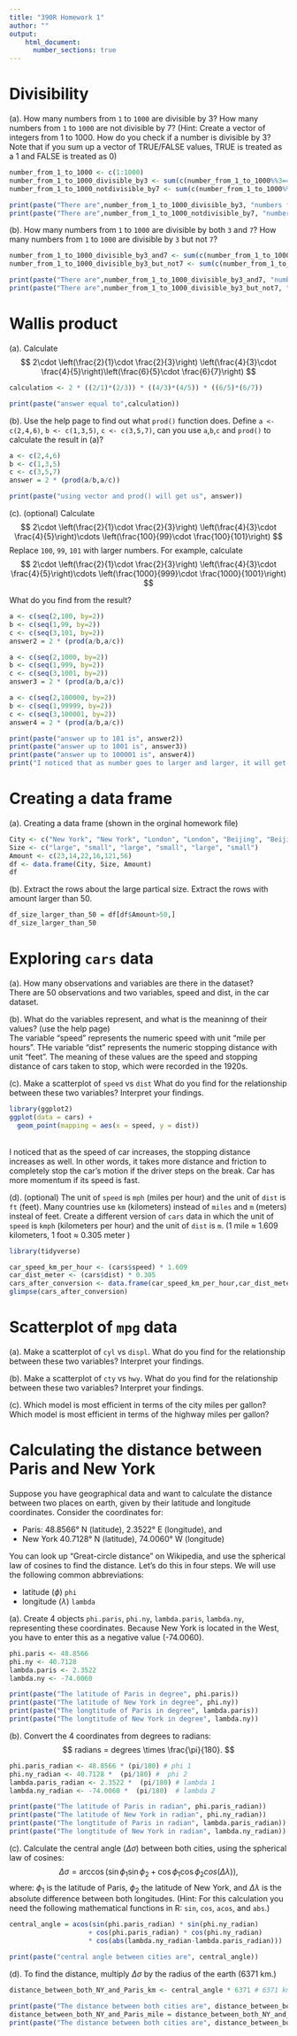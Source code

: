 ```yaml
---
title: "390R Homework 1"
author: ""
output: 
    html_document:
      number_sections: true
---
```


<!-- When you finish all questions, hit the Knit button above to knit this Rmd file to an HTML output file -->

# Divisibility

(a). How many numbers from `1` to `1000` are divisible by 3? How many numbers from `1` to `1000` are not divisible by 7? (Hint: Create a vector of integers from 1 to 1000. How do you check if a number is divisible by 3? Note that if you sum up a vector of TRUE/FALSE values, TRUE is treated as a 1 and FALSE is treated as 0)

<!-- Please write down your code into the R chunk below -->

```r
number_from_1_to_1000 <- c(1:1000)
number_from_1_to_1000_divisible_by3 <- sum(c(number_from_1_to_1000%%3==0))
number_from_1_to_1000_notdivisible_by7 <- sum(c(number_from_1_to_1000%%7!=0))
```
```r
print(paste("There are",number_from_1_to_1000_divisible_by3, "numbers from 1 to 1000 are divisible by 3"))
print(paste("There are",number_from_1_to_1000_notdivisible_by7, "numbers from 1 to 1000 are not divisible by 7"))
```



(b). How many numbers from `1` to `1000` are divisible by both `3` and `7`? How many numbers from `1` to `1000` are divisible by  `3` but not `7`? 
 

<!-- Please write down your code into the R chunk below -->

```r
number_from_1_to_1000_divisible_by3_and7 <- sum(c(number_from_1_to_1000%%3==0 & number_from_1_to_1000%%7==0 ))
number_from_1_to_1000_divisible_by3_but_not7 <- sum(c(number_from_1_to_1000%%3==0 & number_from_1_to_1000%%7!=0))
```
```r
print(paste("There are",number_from_1_to_1000_divisible_by3_and7, "numbers from 1 to 1000 are divisible by 3 and 7"))
print(paste("There are",number_from_1_to_1000_divisible_by3_but_not7, "numbers from 1 to 1000 are divisible by 3 but not 7"))
```

# Wallis product

(a). Calculate
$$
2\cdot \left(\frac{2}{1}\cdot \frac{2}{3}\right) \left(\frac{4}{3}\cdot \frac{4}{5}\right)\left(\frac{6}{5}\cdot \frac{6}{7}\right)
$$

<!-- Please write down your code into the R chunk below -->

```r
calculation <- 2 * ((2/1)*(2/3)) * ((4/3)*(4/5)) * ((6/5)*(6/7))
```
```r
print(paste("answer equal to",calculation))
```

(b). Use the help page to find out what `prod()` function does. Define `a <- c(2,4,6)`, `b <- c(1,3,5)`,  `c <- c(3,5,7)`, can you use `a`,`b`,`c` and `prod()` to calculate the result in (a)?

<!-- Please write down your code into the R chunk below -->

```r
a <- c(2,4,6)
b <- c(1,3,5)
c <- c(3,5,7)
answer = 2 * (prod(a/b,a/c)) 
```
```r
print(paste("using vector and prod() will get us", answer))
```

(c). (optional) Calculate 
$$
2\cdot \left(\frac{2}{1}\cdot \frac{2}{3}\right) \left(\frac{4}{3}\cdot \frac{4}{5}\right)\cdots
\left(\frac{100}{99}\cdot \frac{100}{101}\right)
$$
Replace `100`, `99`, `101` with larger numbers. For example, calculate 
$$
2\cdot \left(\frac{2}{1}\cdot \frac{2}{3}\right) \left(\frac{4}{3}\cdot \frac{4}{5}\right)\cdots
\left(\frac{1000}{999}\cdot \frac{1000}{1001}\right)
$$

What do you find from the result?
<!-- Please write down your code into the R chunk below -->

```r
a <- c(seq(2,100, by=2))
b <- c(seq(1,99, by=2))
c <- c(seq(3,101, by=2))
answer2 = 2 * (prod(a/b,a/c))

a <- c(seq(2,1000, by=2))
b <- c(seq(1,999, by=2))
c <- c(seq(3,1001, by=2))
answer3 = 2 * (prod(a/b,a/c)) 

a <- c(seq(2,100000, by=2))
b <- c(seq(1,99999, by=2))
c <- c(seq(3,100001, by=2))
answer4 = 2 * (prod(a/b,a/c)) 
```
```r
print(paste("answer up to 101 is", answer2))
print(paste("answer up to 1001 is", answer3))
print(paste("answer up to 100001 is", answer4))
print("I noticed that as number goes to larger and larger, it will get closer to closer the value of pi, which is 3.1415926")
```


# Creating a data frame
(a). Creating a data frame (shown in the orginal homework file)
<!-- Please write down your code into the R chunk below -->

```r
City <- c("New York", "New York", "London", "London", "Beijing", "Beijing")
Size <- c("large", "small", "large", "small", "large", "small")
Amount <- c(23,14,22,16,121,56)
df <- data.frame(City, Size, Amount)
df
```


(b). Extract the rows about the large partical size. Extract the rows with amount larger than 50.
<!-- Please write down your code into the R chunk below -->

```r
df_size_larger_than_50 = df[df$Amount>50,]
df_size_larger_than_50
```


# Exploring `cars` data

(a). How many observations and variables are there in the
dataset?  
There are 50 observations and two variables, speed and dist, in the car dataset.


(b). What do the variables represent, and what is the meaninng of their values? (use the help page)  
The variable "speed" represents the numeric speed with unit "mile per hours". THe variable "dist"
represents the numeric stopping distance with unit "feet". The meaning of these values are 
the speed and stopping distance of cars taken to stop, which were recorded in the 1920s.

(c). Make a scatterplot of  `speed` vs `dist`  What do you find for the relationship between these two variables? Interpret your findings.    
```r
library(ggplot2)
ggplot(data = cars) +
  geom_point(mapping = aes(x = speed, y = dist))
```
<br>
I noticed that as the speed of car increases, the stopping distance increases as well. In other words, it takes more distance and friction to completely stop the car's motion if the driver steps on the break. Car has more momentum if its speed is fast.


(d). (optional)   The unit of `speed` is `mph` (miles per hour) and the unit of `dist` is `ft` (feet). Many countries  use `km` (kilometers) instead of `miles` and `m` (meters) insteal of feet. Create a different version of `cars` data in which the unit of `speed` is `kmph` (kilometers per hour) and the unit of `dist` is `m`. (1 mile $\approx$ 1.609 kilometers, 1 foot $\approx$ 0.305 meter )

```r
library(tidyverse)
```

```r
car_speed_km_per_hour <- (cars$speed) * 1.609
car_dist_meter <- (cars$dist) * 0.305
cars_after_conversion <- data.frame(car_speed_km_per_hour,car_dist_meter)
glimpse(cars_after_conversion)
```



# Scatterplot of `mpg` data

(a). Make a scatterplot of  `cyl` vs `displ`. What do you find for the relationship between these two variables? Interpret your findings.


(b). Make a scatterplot of  `cty` vs `hwy`.  What do you find for the relationship between these two variables? Interpret your findings.



(c). Which model is most efficient in terms of the city miles per gallon? Which model is most efficient in terms of the highway miles per gallon?


# Calculating the distance between Paris and New York
Suppose you have geographical data and want to calculate the distance between two places on earth, given by their latitude and longitude coordinates. Consider the coordinates for:

* Paris: 48.8566° N (latitude), 2.3522° E (longitude), and
* New York 40.7128° N (latitude), 74.0060° W (longitude)

You can look up "Great-circle distance" on Wikipedia, and use the spherical law of cosines to find the distance. Let's do this in four steps. We will use the following common abbreviations:

* latitude ($\phi$) `phi`
* longitude ($\lambda$) `lambda`

(a). Create 4 objects `phi.paris`, `phi.ny`, `lambda.paris`, `lambda.ny`, representing these coordinates. Because New York is located in the West, you have to enter this as a negative value (-74.0060). 

```r
phi.paris <- 48.8566
phi.ny <- 40.7128
lambda.paris <- 2.3522
lambda.ny <- -74.0060
```

```r
print(paste("The latitude of Paris in degree", phi.paris))
print(paste("The latitude of New York in degree", phi.ny))
print(paste("The longtitude of Paris in degree", lambda.paris))
print(paste("The longtitude of New York in degree", lambda.ny))
```

(b). Convert the 4 coordinates from degrees to radians:
$$
radians = degrees \times \frac{\pi}{180}.
$$

```r
phi.paris_radian <- 48.8566 * (pi/180) # phi 1
phi.ny_radian <- 40.7128 *  (pi/180) #  phi 2
lambda.paris_radian <- 2.3522 *  (pi/180) # lambda 1
lambda.ny_radian <- -74.0060 *  (pi/180)  # lambda 2
```
```r
print(paste("The latitude of Paris in radian", phi.paris_radian))
print(paste("The latitude of New York in radian", phi.ny_radian))
print(paste("The longtitude of Paris in radian", lambda.paris_radian))
print(paste("The longtitude of New York in radian", lambda.ny_radian))
```


(c). Calculate the central angle ($\Delta \sigma$) between both cities, using the spherical law of cosines:
$$
\Delta \sigma = \arccos(\sin \phi_1 \sin \phi_2+\cos \phi_1 \cos \phi_2 cos(\Delta \lambda)),
$$
where: $\phi_1$ is the latitude of Paris, 
$\phi_2$ the latitude of New York, and $\Delta \lambda$ is the absolute difference between both longitudes. (Hint: For this calculation you need the following mathematical functions in R: `sin`, `cos`, `acos`, and `abs`.)
```r
central_angle = acos(sin(phi.paris_radian) * sin(phi.ny_radian)
                    + cos(phi.paris_radian) * cos(phi.ny_radian)
                    * cos(abs(lambda.ny_radian-lambda.paris_radian)))
```
```r
print(paste("central angle between cities are", central_angle))
```


(d). To find the distance, multiply $\Delta \sigma$ by the radius of the earth (6371 km.)

```r
distance_between_both_NY_and_Paris_km <- central_angle * 6371 # 6371 km is the radius of Earth
```

```r
print(paste("The distance between both cities are", distance_between_both_NY_and_Paris_km, "km"))
distance_between_both_NY_and_Paris_mile = distance_between_both_NY_and_Paris_km * 0.621371
print(paste("The distance between both cities are", distance_between_both_NY_and_Paris_mile, "miles"))
```


